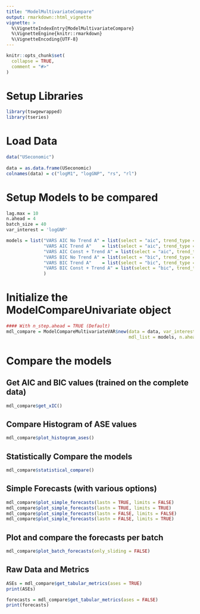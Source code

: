 ```yaml
---
title: "ModelMultivariateCompare"
output: rmarkdown::html_vignette
vignette: >
  %\VignetteIndexEntry{ModelMultivariateCompare}
  %\VignetteEngine{knitr::rmarkdown}
  %\VignetteEncoding{UTF-8}
---
```


```r
knitr::opts_chunk$set(
  collapse = TRUE,
  comment = "#>"
)
```

# Setup Libraries
```r
library(tswgewrapped)
library(tseries)
```

# Load Data
```r
data("USeconomic")
  
data = as.data.frame(USeconomic)
colnames(data) = c("logM1", "logGNP", "rs", "rl")
```
 
# Setup Models to be compared 
```r
lag.max = 10
n.ahead = 4
batch_size = 40
var_interest = 'logGNP'

models = list("VARS AIC No Trend A" = list(select = "aic", trend_type = "none", lag.max = lag.max, sliding_ase = FALSE),
              "VARS AIC Trend A"    = list(select = "aic", trend_type = "trend", lag.max = lag.max, sliding_ase = FALSE),
              "VARS AIC Const + Trend A" = list(select = "aic", trend_type = "both", lag.max = lag.max, sliding_ase = FALSE),
              "VARS BIC No Trend A" = list(select = "bic", trend_type = "none", lag.max = lag.max, sliding_ase = FALSE),
              "VARS BIC Trend A"    = list(select = "bic", trend_type = "trend", lag.max = lag.max, sliding_ase = FALSE),
              "VARS BIC Const + Trend A" = list(select = "bic", trend_type = "both", lag.max = lag.max, sliding_ase = FALSE)
              )
```

# Initialize the ModelCompareUnivariate object
```r
#### With n_step.ahead = TRUE (Default)              
mdl_compare = ModelCompareMultivariateVAR$new(data = data, var_interest = var_interest,
                                              mdl_list = models, n.ahead = n.ahead, batch_size = batch_size)
```

# Compare the models

## Get AIC and BIC values (trained on the complete data)
```r
mdl_compare$get_xIC() 
```

## Compare Histogram of ASE values
```r
mdl_compare$plot_histogram_ases()
```

## Statistically Compare the models
```r
mdl_compare$statistical_compare()  
```

## Simple Forecasts (with various options)
```r
mdl_compare$plot_simple_forecasts(lastn = TRUE, limits = FALSE)
mdl_compare$plot_simple_forecasts(lastn = TRUE, limits = TRUE)
mdl_compare$plot_simple_forecasts(lastn = FALSE, limits = FALSE)
mdl_compare$plot_simple_forecasts(lastn = FALSE, limits = TRUE)
```

## Plot and compare the forecasts per batch
```r
mdl_compare$plot_batch_forecasts(only_sliding = FALSE)
```

## Raw Data and Metrics
```r
ASEs = mdl_compare$get_tabular_metrics(ases = TRUE)
print(ASEs)
```

```r
forecasts = mdl_compare$get_tabular_metrics(ases = FALSE)
print(forecasts)
```



